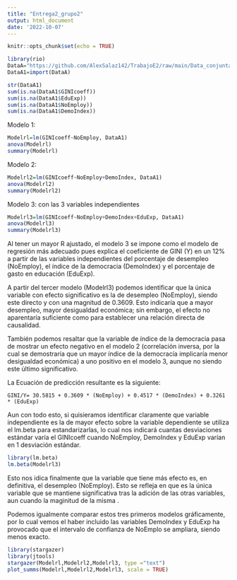 ---
title: "Entrega2_grupo2"
output: html_document
date: '2022-10-07'
---

```{r setup, include=FALSE}
knitr::opts_chunk$set(echo = TRUE)
```

```{r}
library(rio)
DataA="https://github.com/AlexSalaz142/TrabajoE2/raw/main/Data_conjunta_Alex.csv"
DataA1=import(DataA)
```

```{r}
str(DataA1)
sum(is.na(DataA1$GINIcoeff))
sum(is.na(DataA1$EduExp))
sum(is.na(DataA1$NoEmploy))
sum(is.na(DataA1$DemoIndex))
```
Modelo 1:
```{r}
Modelrl=lm(GINIcoeff~NoEmploy, DataA1)
anova(Modelrl)
summary(Modelrl)
```

Modelo 2:
```{r}
Modelrl2=lm(GINIcoeff~NoEmploy+DemoIndex, DataA1)
anova(Modelrl2)
summary(Modelrl2)
```
Modelo 3: con las 3 variables independientes
```{r}
Modelrl3=lm(GINIcoeff~NoEmploy+DemoIndex+EduExp, DataA1)
anova(Modelrl3)
summary(Modelrl3)
```
Al tener un mayor R ajustado, el modelo 3 se impone como el modelo de regresión más adecuado pues explica el coeficiente de GINI (Y) en un 12% a partir de las variables independientes del porcentaje de desempleo (NoEmploy), el índice de la democracia (DemoIndex) y el porcentaje de gasto en educación (EduExp).

A partir del tercer modelo (Modelrl3) podemos identificar que la única variable con efecto significativo es la de desempleo (NoEmploy), siendo este directo y con una magnitud de 0.3609. Esto indicaría que a mayor desempleo, mayor desigualdad económica; sin embargo, el efecto no aparentaría suficiente como para establecer una relación directa de causalidad.

También podemos resaltar que la variable de índice de la democracia pasa de mostrar un efecto negativo en el modelo 2 (correlación inversa, por la cual se demostraría que un mayor índice de la democracía implicaría menor desigualdad económica) a uno positivo en el modelo 3, aunque no siendo este último significativo. 

La Ecuación de predicción resultante es la siguiente:

    GINI/Y= 30.5815 + 0.3609 * (NoEmploy) + 0.4517 * (DemoIndex) + 0.3261 * (EduExp)

Aun con todo esto, si quisieramos identificar claramente que variable independiente es la de mayor efecto sobre la variable dependiente se utiliza el lm.beta para estandarizarlas, lo cual nos indicará cuantas desviaciones estándar varía el GINIcoeff cuando NoEmploy, DemoIndex y EduExp varían en 1 desviación estándar.

```{r}
library(lm.beta)
lm.beta(Modelrl3)
```
Esto nos idica finalmente que la variable que tiene más efecto es, en definitiva, el desempleo (NoEmploy). Esto se refleja en que es la única variable que se mantiene significativa tras la adición de las otras variables, aun cuando la maginitud de la misma .

Podemos igualmente comparar estos tres primeros modelos gráficamente, por lo cual vemos el haber incluido las variables DemoIndex y EduExp ha provocado que el intervalo de confianza de NoEmplo se ampliara, siendo menos exacto.

```{r}
library(stargazer)
library(jtools)
stargazer(Modelrl,Modelrl2,Modelrl3, type ="text")
plot_summs(Modelrl,Modelrl2,Modelrl3, scale = TRUE)
```



